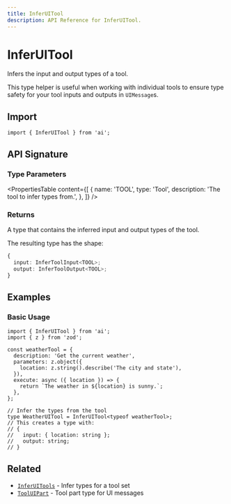 ```yaml
---
title: InferUITool
description: API Reference for InferUITool.
---
```


# InferUITool

Infers the input and output types of a tool.

This type helper is useful when working with individual tools to ensure type safety for your tool inputs and outputs in `UIMessage`s.

## Import

```tsx
import { InferUITool } from 'ai';
```

## API Signature

### Type Parameters

<PropertiesTable
  content={[
    {
      name: 'TOOL',
      type: 'Tool',
      description: 'The tool to infer types from.',
    },
  ]}
/>

### Returns

A type that contains the inferred input and output types of the tool.

The resulting type has the shape:
```typescript
{
  input: InferToolInput<TOOL>;
  output: InferToolOutput<TOOL>;
}
```

## Examples

### Basic Usage

```tsx
import { InferUITool } from 'ai';
import { z } from 'zod';

const weatherTool = {
  description: 'Get the current weather',
  parameters: z.object({
    location: z.string().describe('The city and state'),
  }),
  execute: async ({ location }) => {
    return `The weather in ${location} is sunny.`;
  },
};

// Infer the types from the tool
type WeatherUITool = InferUITool<typeof weatherTool>;
// This creates a type with:
// {
//   input: { location: string };
//   output: string;
// }
```

## Related

- [`InferUITools`](/docs/reference/ai-sdk-ui/infer-ui-tools) - Infer types for a tool set
- [`ToolUIPart`](/docs/reference/ai-sdk-ui/tool-ui-part) - Tool part type for UI messages